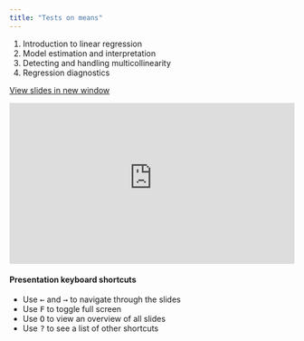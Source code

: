 ```yaml
---
title: "Tests on means"
---
```


1.  Introduction to linear regression
2.  Model estimation and interpretation
3.  Detecting and handling multicollinearity
4.  Regression diagnostics

<a href="https://agec211-stat-methods.github.io/agec211-lecture/module7-regression" target="_blank" class="btn-slides">View slides in new window</a>

::: {.box style="padding-bottom:56.25%; position:relative; display:block; width: 100%"}
<iframe width="100%" height="100%" src="https://agec211-stat-methods.github.io/agec211-lecture/module7-regression" frameborder="0" allowfullscreen style="position:absolute; top:0; left: 0">

</iframe>
:::

#### Presentation keyboard shortcuts

::: text-line-space
<ul>

<li>Use <kbd>←</kbd> and <kbd>→</kbd> to navigate through the slides</li>

<li>Use <kbd>F</kbd> to toggle full screen</li>

<li>Use <kbd>O</kbd> to view an overview of all slides</li>

<li>Use <kbd>?</kbd> to see a list of other shortcuts</li>

</ul>
:::
